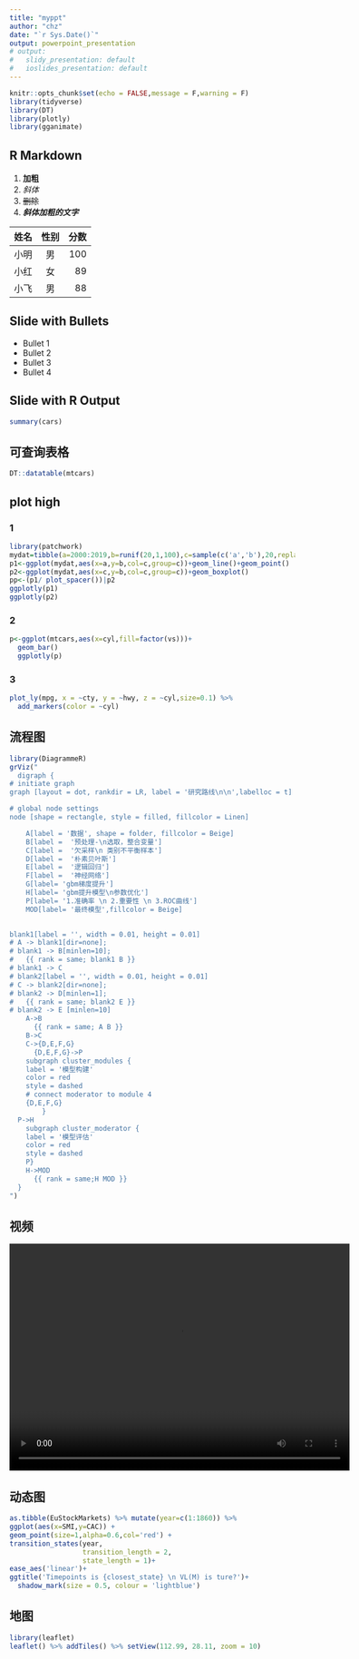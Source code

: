 ```yaml
---
title: "myppt"
author: "chz"
date: "`r Sys.Date()`"
output: powerpoint_presentation
# output:
#   slidy_presentation: default
#   ioslides_presentation: default
---
```


```r
knitr::opts_chunk$set(echo = FALSE,message = F,warning = F)
library(tidyverse)
library(DT)
library(plotly)
library(gganimate)
```


## R Markdown


1. **加粗**
2. *斜体*
3. ~~删除~~
4. ***斜体加粗的文字***

|姓名|性别|分数|
|--|:--:|--:|
|小明|男|100|
|小红|女|89|
|小飞|男|88|

## Slide with Bullets

- Bullet 1
- Bullet 2
- Bullet 3
- Bullet 4

## Slide with R Output

```r
summary(cars)
```


## 可查询表格
```r
DT::datatable(mtcars)
```


## plot high

### 1

```r
library(patchwork)
mydat=tibble(a=2000:2019,b=runif(20,1,100),c=sample(c('a','b'),20,replace = T))
p1<-ggplot(mydat,aes(x=a,y=b,col=c,group=c))+geom_line()+geom_point()
p2<-ggplot(mydat,aes(x=c,y=b,col=c,group=c))+geom_boxplot()
pp<-(p1/ plot_spacer())|p2
ggplotly(p1)
ggplotly(p2)
```

### 2
```r
p<-ggplot(mtcars,aes(x=cyl,fill=factor(vs)))+
  geom_bar()
  ggplotly(p)
```

### 3
```r
plot_ly(mpg, x = ~cty, y = ~hwy, z = ~cyl,size=0.1) %>%
  add_markers(color = ~cyl)
```


## 流程图
```r
library(DiagrammeR)
grViz("
  digraph {
# initiate graph
graph [layout = dot, rankdir = LR, label = '研究路线\n\n',labelloc = t]

# global node settings
node [shape = rectangle, style = filled, fillcolor = Linen]

    A[label = '数据', shape = folder, fillcolor = Beige]
    B[label =  '预处理-\n选取，整合变量']
    C[label =  '欠采样\n 类别不平衡样本']
    D[label =  '朴素贝叶斯']
    E[label =  '逻辑回归']
    F[label =  '神经网络']
    G[label= 'gbm梯度提升']
    H[label= 'gbm提升模型\n参数优化']
    P[label= '1.准确率 \n 2.重要性 \n 3.ROC曲线']
    MOD[label= '最终模型',fillcolor = Beige]

    
blank1[label = '', width = 0.01, height = 0.01]   
# A -> blank1[dir=none];
# blank1 -> B[minlen=10];
#   {{ rank = same; blank1 B }}
# blank1 -> C
# blank2[label = '', width = 0.01, height = 0.01]   
# C -> blank2[dir=none];
# blank2 -> D[minlen=1];
#   {{ rank = same; blank2 E }}
# blank2 -> E [minlen=10]
    A->B
      {{ rank = same; A B }}
    B->C
    C->{D,E,F,G}
      {D,E,F,G}->P
    subgraph cluster_modules {
    label = '模型构建'
    color = red
    style = dashed
    # connect moderator to module 4
    {D,E,F,G}
        }
  P->H
    subgraph cluster_moderator {
    label = '模型评估'
    color = red
    style = dashed
    P}
    H->MOD
      {{ rank = same;H MOD }}
  }
")
```

## 视频
<video src="./file/1.mp4" width="600px" height="400px" controls="controls"></video>

## 动态图
```r
as.tibble(EuStockMarkets) %>% mutate(year=c(1:1860)) %>% 
ggplot(aes(x=SMI,y=CAC)) +
geom_point(size=1,alpha=0.6,col='red') +
transition_states(year,
                  transition_length = 2,
                  state_length = 1)+
ease_aes('linear')+
ggtitle('Timepoints is {closest_state} \n VL(M) is ture?')+
  shadow_mark(size = 0.5, colour = 'lightblue')
```

## 地图

```r
library(leaflet)
leaflet() %>% addTiles() %>% setView(112.99, 28.11, zoom = 10)
```
